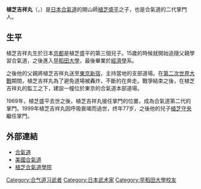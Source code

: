 '''植芝吉祥丸'''（{{lang|ja|うえしば きっしょうまる}}，{{bd|1921年|6月27日|1999年|1月4日|catIdx=U}}）是[[日本|日本]][[合氣道|合氣道]]的開山師[[植芝盛平|植芝盛平]]之子，也是合氣道的二代掌門人。

== 生平 ==
植芝吉祥丸生於日本[[京都|京都]]是植芝盛平的第三個兒子。15歲的時候就開始追隨父親學習合氣道，之後進入[[早稻田大學|早稻田大學]]，最後畢業於[[經濟學|經濟學]]系。

之後他的父親將植芝吉祥丸送至[[東京|東京]][[新宿|新宿]]，主持當地的支部道場。在[[第二次世界大戰|第二次世界大戰]]期間，植芝吉祥丸為了避免道場被轟炸，不斷的在奔走。戰爭結束之後，在植芝吉祥丸的監工之下，建設一幢位於東京的合氣道本部道場。

1969年，植芝盛平去世之後，植芝吉祥丸接任掌門的位置，成為合氣道第二代的掌門。1999年植芝吉祥丸因呼吸衰竭而過世，终年77岁，之後他的兒子[[植芝守央|植芝守央]]繼任掌門。

== 外部連結 ==
* [http://www.aikikai.or.jp 合氣道] {{Wayback|url=http://www.aikikai.or.jp/ |date=20070410040458 }}
* [http://www.usaikifed.com/ 美國合氣道] {{Wayback|url=http://www.usaikifed.com/ |date=20210227220516 }}
* [http://www.asu.org/ 植芝合氣道學院 ] {{Wayback|url=http://www.asu.org/ |date=20210211025407 }}

{{Authority control}}
{{DEFAULTSORT:Ueshiba, Kisshomaru}}
[[Category:合气道习武者|Category:合气道习武者]]
[[Category:日本武术家|Category:日本武术家]]
[[Category:早稻田大學校友|Category:早稻田大學校友]]